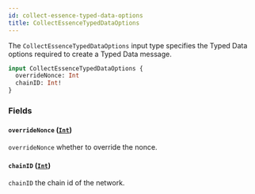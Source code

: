 ```yaml
---
id: collect-essence-typed-data-options
title: CollectEssenceTypedDataOptions
---
```



The `CollectEssenceTypedDataOptions` input type specifies the Typed Data options required to create a Typed Data message.

```graphql
input CollectEssenceTypedDataOptions {
  overrideNonce: Int
  chainID: Int!
}
```


### Fields

#### `overrideNonce` ([`Int`](/reference/scalars/int))

`overrideNonce` whether to override the nonce.


#### `chainID` ([`Int`](/reference/scalars/int))

`chainID` the chain id of the network.




